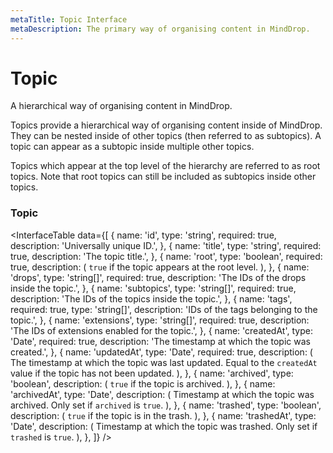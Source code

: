 ```yaml
---
metaTitle: Topic Interface
metaDescription: The primary way of organising content in MindDrop.
---
```


# Topic

<Description>
  A hierarchical way of organising content in MindDrop.
</Description>

Topics provide a hierarchical way of organising content inside of MindDrop. They can be nested inside of other topics (then referred to as subtopics). A topic can appear as a subtopic inside multiple other topics.

Topics which appear at the top level of the hierarchy are referred to as root topics. Note that root topics can still be included as subtopics inside other topics.

### Topic

<InterfaceTable
  data={[
    {
      name: 'id',
      type: 'string',
      required: true,
      description: 'Universally unique ID.',
    },
    {
      name: 'title',
      type: 'string',
      required: true,
      description: 'The topic title.',
    },
    {
      name: 'root',
      type: 'boolean',
      required: true,
      description: (
        <span>
          <Code>true</Code> if the topic appears at the root level.
        </span>
      ),
    },
    {
      name: 'drops',
      type: 'string[]',
      required: true,
      description: 'The IDs of the drops inside the topic.',
    },
    {
      name: 'subtopics',
      type: 'string[]',
      required: true,
      description: 'The IDs of the topics inside the topic.',
    },
    {
      name: 'tags',
      required: true,
      type: 'string[]',
      description: 'IDs of the tags belonging to the topic.',
    },
    {
      name: 'extensions',
      type: 'string[]',
      required: true,
      description: 'The IDs of extensions enabled for the topic.',
    },
    {
      name: 'createdAt',
      type: 'Date',
      required: true,
      description: 'The timestamp at which the topic was created.',
    },
    {
      name: 'updatedAt',
      type: 'Date',
      required: true,
      description: (
        <span>
          The timestamp at which the topic was last updated. Equal to
          the <Code>createdAt</Code> value if the topic has not been
          updated.
        </span>
      ),
    },
    {
      name: 'archived',
      type: 'boolean',
      description: (
        <span>
          <Code>true</Code> if the topic is archived.
        </span>
      ),
    },
    {
      name: 'archivedAt',
      type: 'Date',
      description: (
        <span>
          Timestamp at which the topic was archived. Only set if
          <Code>archived</Code> is <Code>true</Code>.
        </span>
      ),
    },
    {
      name: 'trashed',
      type: 'boolean',
      description: (
        <span>
          <Code>true</Code> if the topic is in the trash.
        </span>
      ),
    },
    {
      name: 'trashedAt',
      type: 'Date',
      description: (
        <span>
          Timestamp at which the topic was trashed. Only set if
          <Code>trashed</Code> is <Code>true</Code>.
        </span>
      ),
    },
  ]}
/>
